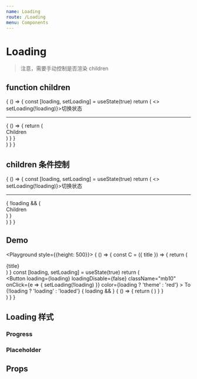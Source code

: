 ```yaml
---
name: Loading
route: /Loading
menu: Components
---
```



# Loading

> 注意，需要手动控制是否渲染 children

## function children

<Playground>
  {
    () => {
      const [loading, setLoading] = useState(true)
      return (
        <>
        <span className="btn theme" onClick={e => setLoading(!loading)}>切换状态</span>
        <hr />
        <div style={{height: 300}}>
          <Loading loading={loading}>
            {
              () => {
                return (
                  <div>Children</div>
                )
              }
            }
          </Loading>
        </div>
        </>
      )
    }
  }
</Playground>

## children 条件控制

<Playground>
  {
    () => {
      const [loading, setLoading] = useState(true)
      return (
        <>
        <span className="btn theme" onClick={e => setLoading(!loading)}>切换状态</span>
        <hr />
        <div style={{height: 300}}>
          <Loading loading={loading}>
            {
              !loading && (
                <div>Children</div>
              )
            }
          </Loading>
        </div>
        </>
      )
    }
  }
</Playground>

## Demo

<Playground style={{height: 500}}>
  {
    () => {
      const C = ({ title }) => {
        return (
          <div className="p20 mb10 bg_default">
            {title}
          </div>
        )
      }
      const [loading, setLoading] = useState(true)
      return (
        <div>
          <Button
            loading={loading}
            loadingDisable={false}
            className="mb10"
            onClick={e => {
              setLoading(!loading)
            }}
            color={loading ? 'theme' : 'red'} >
            To {!loading ? 'loading' : 'loaded'}
          </Button>
          <Loading loading={loading} inrow={true}>
            {
              loading && <C title="内容与 loading 共存" />
            }
            <C title="内容与 loading 共存" />
          </Loading>
          <Loading loading={loading} inrow={false}>
            {
              () => {
                return (
                  <C title="内容与 loading 只有一个" />
                )
              }
            }
          </Loading>
        </div>
      )
    }
  }
</Playground>

## Loading 样式

<Playground>
  <h3>Progress</h3>
  <div className="relative pb20">
    <LoadingProgress />
  </div>
  <h3>Placeholder</h3>
  <LoadingPlaceholder />
</Playground>

## Props

<Props of={Loading} />

